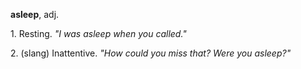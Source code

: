 '''asleep''', adj.

1. Resting.  ''"I was asleep when you called."''

2. (slang) Inattentive.  ''"How could you miss that?  Were you asleep?"''